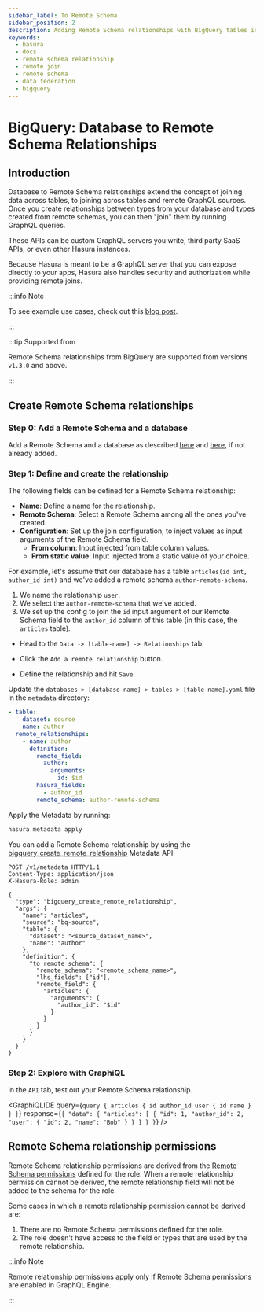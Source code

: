 ```yaml
---
sidebar_label: To Remote Schema
sidebar_position: 2
description: Adding Remote Schema relationships with BigQuery tables in Hasura
keywords:
  - hasura
  - docs
  - remote schema relationship
  - remote join
  - remote schema
  - data federation
  - bigquery
---
```



# BigQuery: Database to Remote Schema Relationships

## Introduction

Database to Remote Schema relationships extend the concept of joining data across tables, to joining across tables and
remote GraphQL sources. Once you create relationships between types from your database and types created from remote
schemas, you can then "join" them by running GraphQL queries.

These APIs can be custom GraphQL servers you write, third party SaaS APIs, or even other Hasura instances.

Because Hasura is meant to be a GraphQL server that you can expose directly to your apps, Hasura also handles security
and authorization while providing remote joins.

:::info Note

To see example use cases, check out this
[blog post](https://hasura.io/blog/remote-joins-a-graphql-api-to-join-database-and-other-data-sources/).

:::

:::tip Supported from

Remote Schema relationships from BigQuery are supported from versions `v1.3.0` and above.

:::

## Create Remote Schema relationships

### Step 0: Add a Remote Schema and a database

Add a Remote Schema and a database as described [here](/remote-schemas/adding-schema.mdx) and
[here](/databases/connect-db/index.mdx), if not already added.

### Step 1: Define and create the relationship

The following fields can be defined for a Remote Schema relationship:

- **Name**: Define a name for the relationship.
- **Remote Schema**: Select a Remote Schema among all the ones you've created.
- **Configuration**: Set up the join configuration, to inject values as input arguments of the Remote Schema field.
  - **From column**: Input injected from table column values.
  - **From static value**: Input injected from a static value of your choice.

For example, let's assume that our database has a table `articles(id int, author_id int)` and we've added a remote
schema `author-remote-schema`.

1.  We name the relationship `user`.
2.  We select the `author-remote-schema` that we've added.
3.  We set up the config to join the `id` input argument of our Remote Schema field to the `author_id` column of this
    table (in this case, the `articles` table).

<Tabs groupId="user-preference" className="api-tabs">
<TabItem value="console" label="Console">

- Head to the `Data -> [table-name] -> Relationships` tab.
- Click the `Add a remote relationship` button.

  <Thumbnail
    src="/img/schema/add-remote-schema-relationship.png"
    alt="Opening the remote relationship section"
    width="1000px"
  />

- Define the relationship and hit `Save`.

  <Thumbnail src="/img/schema/define-remote-schema-relationship.png" alt="Defining the relationship" width="800px" />

</TabItem>
<TabItem value="cli" label="CLI">

Update the `databases > [database-name] > tables > [table-name].yaml` file in the `metadata` directory:

```yaml {4-13}
- table:
    dataset: source
    name: author
  remote_relationships:
    - name: author
      definition:
        remote_field:
          author:
            arguments:
              id: $id
        hasura_fields:
          - author_id
        remote_schema: author-remote-schema
```

Apply the Metadata by running:

```bash
hasura metadata apply
```

</TabItem>
<TabItem value="api" label="API">

You can add a Remote Schema relationship by using the
[bigquery_create_remote_relationship](/api-reference/metadata-api/remote-relationships.mdx#metadata-bigquery-create-remote-relationship)
Metadata API:

```http
POST /v1/metadata HTTP/1.1
Content-Type: application/json
X-Hasura-Role: admin

{
  "type": "bigquery_create_remote_relationship",
  "args": {
    "name": "articles",
    "source": "bq-source",
    "table": {
      "dataset": "<source_dataset_name>",
      "name": "author"
    },
    "definition": {
      "to_remote_schema": {
        "remote_schema": "<remote_schema_name>",
        "lhs_fields": ["id"],
        "remote_field": {
          "articles": {
            "arguments": {
              "author_id": "$id"
            }
          }
        }
      }
    }
  }
}
```

</TabItem>
</Tabs>

### Step 2: Explore with GraphiQL

In the `API` tab, test out your Remote Schema relationship.

<GraphiQLIDE
  query={`query {
  articles {
    id
    author_id
    user {
      id
      name
    }
  }
}`}
  response={`{
  "data": {
    "articles": [
      {
        "id": 1,
        "author_id": 2,
        "user": {
          "id": 2,
          "name": "Bob"
        }
      }
    ]
  }
}`}
/>

## Remote Schema relationship permissions

Remote Schema relationship permissions are derived from the
[Remote Schema permissions](/remote-schemas/auth/remote-schema-permissions.mdx) defined for the role. When a remote
relationship permission cannot be derived, the remote relationship field will not be added to the schema for the role.

Some cases in which a remote relationship permission cannot be derived are:

1.  There are no Remote Schema permissions defined for the role.
2.  The role doesn't have access to the field or types that are used by the remote relationship.

:::info Note

Remote relationship permissions apply only if Remote Schema permissions are enabled in GraphQL Engine.

:::
